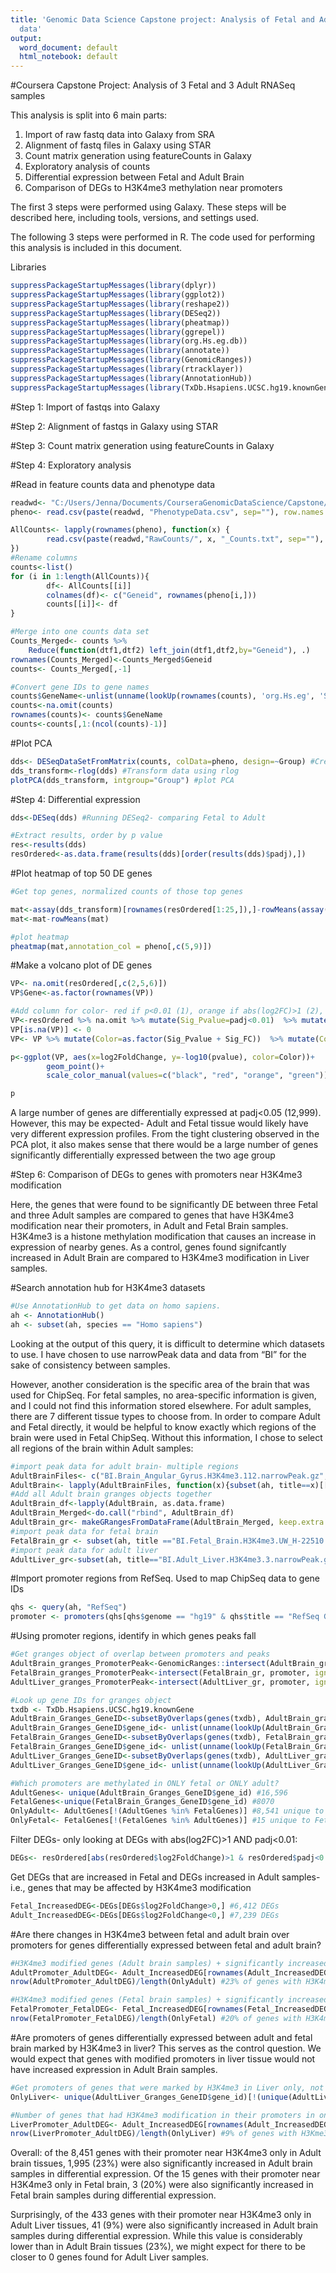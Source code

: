 ---
title: 'Genomic Data Science Capstone project: Analysis of Fetal and Adult Brain RNASeq
  data'
output:
  word_document: default
  html_notebook: default
---

#Coursera Capstone Project: Analysis of 3 Fetal and 3 Adult RNASeq samples

This analysis is split into 6 main parts:

1) Import of raw fastq data into Galaxy from SRA
2) Alignment of fastq files in Galaxy using STAR
3) Count matrix generation using featureCounts in Galaxy
4) Exploratory analysis of counts
5) Differential expression between Fetal and Adult Brain
6) Comparison of DEGs to H3K4me3 methylation near promoters

The first 3 steps were performed using Galaxy. These steps will be described here, including tools, versions, and settings used. 

The following 3 steps were performed in R. The code used for performing this analysis is included in this document. 

Libraries
```{r}
suppressPackageStartupMessages(library(dplyr))
suppressPackageStartupMessages(library(ggplot2))
suppressPackageStartupMessages(library(reshape2))
suppressPackageStartupMessages(library(DESeq2))
suppressPackageStartupMessages(library(pheatmap))
suppressPackageStartupMessages(library(ggrepel))
suppressPackageStartupMessages(library(org.Hs.eg.db))
suppressPackageStartupMessages(library(annotate))
suppressPackageStartupMessages(library(GenomicRanges))
suppressPackageStartupMessages(library(rtracklayer))
suppressPackageStartupMessages(library(AnnotationHub))
suppressPackageStartupMessages(library(TxDb.Hsapiens.UCSC.hg19.knownGene))
```


#Step 1: Import of fastqs into Galaxy

#Step 2: Alignment of fastqs in Galaxy using STAR

#Step 3: Count matrix generation using featureCounts in Galaxy

#Step 4: Exploratory analysis

#Read in feature counts data and phenotype data
```{r}
readwd<- "C:/Users/Jenna/Documents/CourseraGenomicDataScience/Capstone/"
pheno<- read.csv(paste(readwd, "PhenotypeData.csv", sep=""), row.names = "Sample")

AllCounts<- lapply(rownames(pheno), function(x) {
        read.csv(paste(readwd,"RawCounts/", x, "_Counts.txt", sep=""), sep="\t")
})
#Rename columns
counts<-list()
for (i in 1:length(AllCounts)){
        df<- AllCounts[[i]]
        colnames(df)<- c("Geneid", rownames(pheno[i,]))
        counts[[i]]<- df
}

#Merge into one counts data set
Counts_Merged<- counts %>%
    Reduce(function(dtf1,dtf2) left_join(dtf1,dtf2,by="Geneid"), .)
rownames(Counts_Merged)<-Counts_Merged$Geneid
counts<- Counts_Merged[,-1]

#Convert gene IDs to gene names
counts$GeneName<-unlist(unname(lookUp(rownames(counts), 'org.Hs.eg', 'SYMBOL') ))
counts<-na.omit(counts)
rownames(counts)<- counts$GeneName
counts<-counts[,1:(ncol(counts)-1)]
```

#Plot PCA
```{r}
dds<- DESeqDataSetFromMatrix(counts, colData=pheno, design=~Group) #Create DESeq2 object
dds_transform<-rlog(dds) #Transform data using rlog
plotPCA(dds_transform, intgroup="Group") #plot PCA
```

#Step 4: Differential expression
```{r}
dds<-DESeq(dds) #Running DESeq2- comparing Fetal to Adult

#Extract results, order by p value
res<-results(dds)
resOrdered<-as.data.frame(results(dds)[order(results(dds)$padj),])
```

#Plot heatmap of top 50 DE genes
```{r}
#Get top genes, normalized counts of those top genes

mat<-assay(dds_transform)[rownames(resOrdered[1:25,]),]-rowMeans(assay(dds_transform)[rownames(resOrdered[1:25,]),])
mat<-mat-rowMeans(mat)

#plot heatmap
pheatmap(mat,annotation_col = pheno[,c(5,9)])
```

#Make a volcano plot of DE genes
```{r}
VP<- na.omit(resOrdered[,c(2,5,6)])
VP$Gene<-as.factor(rownames(VP))

#Add column for color- red if p<0.01 (1), orange if abs(log2FC)>1 (2), green if both (3)
VP<-resOrdered %>% na.omit %>% mutate(Sig_Pvalue=padj<0.01)  %>% mutate(Sig_FC=as.integer(gsub("TRUE", 2, abs(log2FoldChange) > 1)))
VP[is.na(VP)] <- 0
VP<- VP %>% mutate(Color=as.factor(Sig_Pvalue + Sig_FC))  %>% mutate(Color=gsub(0,"Not Sig", Color)) %>% mutate(Color=gsub(1, "padj<0.05", Color)) %>% mutate(Color=gsub(2, "log2FoldChange>1", Color))  %>% mutate(Color=gsub(3, "padj<0.05 AND log2FC>1", Color))

p<-ggplot(VP, aes(x=log2FoldChange, y=-log10(pvalue), color=Color))+
        geom_point()+
        scale_color_manual(values=c("black", "red", "orange", "green"))

p     
```

A large number of genes are differentially expressed at padj<0.05 (12,999). However, this may be expected- Adult and Fetal tissue would likely have very different expression profiles. From the tight clustering observed in the PCA plot, it also makes sense that there would be a large number of genes significantly differentially expressed between the two age group


#Step 6: Comparison of DEGs to genes with promoters near H3K4me3 modification

Here, the genes that were found to be significantly DE between three Fetal and three Adult samples are compared to genes that have H3K4me3 modification near their promoters, in Adult and Fetal Brain samples. H3K4me3 is a histone methylation modification that causes an increase in expression of nearby genes. As a control, genes found signifcantly increased in Adult Brain are compared to H3K4me3 modification in Liver samples.

#Search annotation hub for H3K4me3 datasets
```{r}
#Use AnnotationHub to get data on homo sapiens.
ah <- AnnotationHub()
ah <- subset(ah, species == "Homo sapiens")
```

Looking at the output of this query, it is difficult to determine which datasets to use. I have chosen to use narrowPeak data and data from "BI" for the sake of consistency between samples.

However, another consideration is the specific area of the brain that was used for ChipSeq. For fetal samples, no area-specific information is given, and I could not find this information stored elsewhere. For adult samples, there are 7 different tissue types to choose from. In order to compare Adult and Fetal directly, it would be helpful to know exactly which regions of the brain were used in Fetal ChipSeq. Without this information, I chose to select all regions of the brain within Adult samples:

```{r}
#import peak data for adult brain- multiple regions
AdultBrainFiles<- c("BI.Brain_Angular_Gyrus.H3K4me3.112.narrowPeak.gz","BI.Brain_Anterior_Caudate.H3K4me3.112.narrowPeak.gz","BI.Brain_Cingulate_Gyrus.H3K4me3.112.narrowPeak.gz","BI.Brain_Hippocampus_Middle.H3K4me3.112.narrowPeak.gz", "BI.Brain_Inferior_Temporal_Lobe.H3K4me3.112.narrowPeak.gz","BI.Brain_Mid_Frontal_Lobe.H3K4me3.112.narrowPeak.gz", "BI.Brain_Substantia_Nigra.H3K4me3.112.narrowPeak.gz"  )
AdultBrain<- lapply(AdultBrainFiles, function(x){subset(ah, title==x)[[1]]})
#Add all Adult brain granges objects together
AdultBrain_df<-lapply(AdultBrain, as.data.frame)
AdultBrain_Merged<-do.call("rbind", AdultBrain_df)
AdultBrain_gr<- makeGRangesFromDataFrame(AdultBrain_Merged, keep.extra.columns = TRUE)
#import peak data for fetal brain
FetalBrain_gr <- subset(ah, title =="BI.Fetal_Brain.H3K4me3.UW_H-22510.narrowPeak.gz")[[1]]
#import peak data for adult liver
AdultLiver_gr<-subset(ah, title=="BI.Adult_Liver.H3K4me3.3.narrowPeak.gz")[[1]]
```

#Import promoter regions from RefSeq. Used to map ChipSeq data to gene IDs
```{r}
qhs <- query(ah, "RefSeq")
promoter <- promoters(qhs[qhs$genome == "hg19" & qhs$title == "RefSeq Genes"][[1]])
```

#Using promoter regions, identify in which genes peaks fall
```{r}
#Get granges object of overlap between promoters and peaks
AdultBrain_granges_PromoterPeak<-GenomicRanges::intersect(AdultBrain_gr, promoter, ignore.strand = TRUE)
FetalBrain_granges_PromoterPeak<-intersect(FetalBrain_gr, promoter, ignore.strand = TRUE)
AdultLiver_granges_PromoterPeak<-intersect(AdultLiver_gr, promoter, ignore.strand = TRUE)

#Look up gene IDs for granges object
txdb <- TxDb.Hsapiens.UCSC.hg19.knownGene
AdultBrain_Granges_GeneID<-subsetByOverlaps(genes(txdb), AdultBrain_granges_PromoterPeak, ignore.strand = TRUE)
AdultBrain_Granges_GeneID$gene_id<- unlist(unname(lookUp(AdultBrain_Granges_GeneID$gene_id, 'org.Hs.eg', 'SYMBOL')))
FetalBrain_Granges_GeneID<-subsetByOverlaps(genes(txdb), FetalBrain_granges_PromoterPeak, ignore.strand = TRUE)
FetalBrain_Granges_GeneID$gene_id<- unlist(unname(lookUp(FetalBrain_Granges_GeneID$gene_id, 'org.Hs.eg', 'SYMBOL')))
AdultLiver_Granges_GeneID<-subsetByOverlaps(genes(txdb), AdultLiver_granges_PromoterPeak, ignore.strand = TRUE)
AdultLiver_Granges_GeneID$gene_id<- unlist(unname(lookUp(AdultLiver_Granges_GeneID$gene_id, 'org.Hs.eg', 'SYMBOL')))

#Which promoters are methylated in ONLY fetal or ONLY adult?
AdultGenes<- unique(AdultBrain_Granges_GeneID$gene_id) #16,596
FetalGenes<-unique(FetalBrain_Granges_GeneID$gene_id) #8070
OnlyAdult<- AdultGenes[!(AdultGenes %in% FetalGenes)] #8,541 unique to Adult
OnlyFetal<- FetalGenes[!(FetalGenes %in% AdultGenes)] #15 unique to Fetal
```

Filter DEGs- only looking at DEGs with abs(log2FC)>1 AND padj<0.01:
```{r}
DEGs<- resOrdered[abs(resOrdered$log2FoldChange)>1 & resOrdered$padj<0.01,] 
```

Get DEGs that are increased in Fetal and DEGs increased in Adult samples- i.e., genes that may be affected by H3K4me3 modification
```{r}
Fetal_IncreasedDEG<-DEGs[DEGs$log2FoldChange>0,] #6,412 DEGs
Adult_IncreasedDEG<-DEGs[DEGs$log2FoldChange<0,] #7,239 DEGs
```

#Are there changes in H3K4me3 between fetal and adult brain over promoters for genes differentially expressed between fetal and adult brain?
```{r}
#H3K4me3 modified genes (Adult brain samples) + significantly increased in Adults in differential expression analysis:
AdultPromoter_AdultDEG<- Adult_IncreasedDEG[rownames(Adult_IncreasedDEG) %in% OnlyAdult,]
nrow(AdultPromoter_AdultDEG)/length(OnlyAdult) #23% of genes with H3K4me3 modification ONLY in adult brain (not fetal) are DE in Adult samples

#H3K4me3 modified genes (Fetal brain samples) + significantly increased in Fetal in differential expression analysis:
FetalPromoter_FetalDEG<- Fetal_IncreasedDEG[rownames(Fetal_IncreasedDEG) %in% OnlyFetal,]
nrow(FetalPromoter_FetalDEG)/length(OnlyFetal) #20% of genes with H3K4me3 modification ONLY in fetal brain (not adult) are DE in Fetal samples
```


#Are promoters of genes differentially expressed between adult and fetal brain marked by H3K4me3 in liver?
This serves as the control question. We would expect that genes with modified promoters in liver tissue would not have increased expression in Adult Brain samples.
```{r}
#Get promoters of genes that were marked by H3K4me3 in Liver only, not in Adult Brain
OnlyLiver<- unique(AdultLiver_Granges_GeneID$gene_id)[!(unique(AdultLiver_Granges_GeneID$gene_id) %in% AdultGenes)] #1185 genes with modification only in Liver, not in Adult Brain

#Number of genes that had H3K4me3 modification in their promoters in only liver samples that are also signficantly increased in Adult brain
LiverPromoter_AdultDEG<- Adult_IncreasedDEG[rownames(Adult_IncreasedDEG) %in% OnlyLiver,]
nrow(LiverPromoter_AdultDEG)/length(OnlyLiver) #9% of genes with H3Kme3 modifcation ONLY in Liver (not in Brain) are DE in Adult Brain samples
```

Overall: of the 8,451 genes with their promoter near H3K4me3 only in Adult brain tissues, 1,995 (23%) were also significantly increased in Adult brain samples in differential expression. Of the 15 genes with their promoter near H3K4me3 only in Fetal brain, 3 (20%) were also significantly increased in Fetal brain samples during differential expression.

Surprisingly, of the 433 genes with their promoter near H3K4me3 only in Adult Liver tissues, 41 (9%) were also significantly increased in Adult brain samples during differential expression. While this value is considerably lower than in Adult Brain tissues (23%), we might expect for there to be closer to 0 genes found for Adult Liver samples.

 

